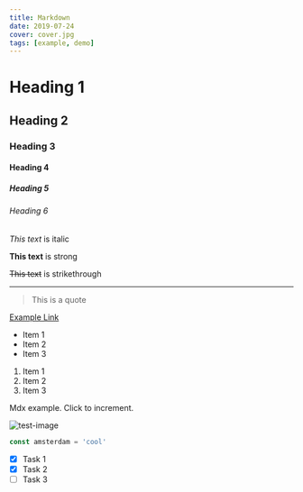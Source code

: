 ```yaml
---
title: Markdown
date: 2019-07-24
cover: cover.jpg
tags: [example, demo]
---
```


<!-- Headings -->

# Heading 1

## Heading 2

### Heading 3

#### Heading 4

##### Heading 5

###### Heading 6

<!-- Italics -->

_This text_ is italic

<!-- Strong -->

**This text** is strong

<!-- Strikethrough -->

~~This text~~ is strikethrough

<!-- Horizontal Rule -->

---

<!-- Blockquote -->

> This is a quote

<!-- Links -->

[Example Link](https://www.google.com)

<!-- UL -->

- Item 1
- Item 2
- Item 3

<!-- OL -->

1. Item 1
1. Item 2
1. Item 3

<!-- MDX example -->


<Example>Mdx example. Click to increment.</Example>

<!-- Images -->

![test-image](cover.jpg)

<!-- Code -->

```javascript
const amsterdam = 'cool'
```

<!-- Task List -->

- [x] Task 1
- [x] Task 2
- [ ] Task 3
